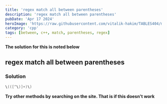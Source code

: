 ---
title: 'regex match all between parentheses'
description: 'regex match all between parentheses'
pubDate: 'Apr 17 2024'
heroImage: 'https://raw.githubusercontent.com/vitalik-hakim/TABLES404/main/error_b/c++.png'
category: 'cpp'
tags: [between, c++, match, parentheses, regex]
---

**The solution for this is noted below**

## regex match all between parentheses

### Solution

```cpp
\(([^\)]+)\)
```
**Try other methods by searching on the site. That is if this doesn't work**
